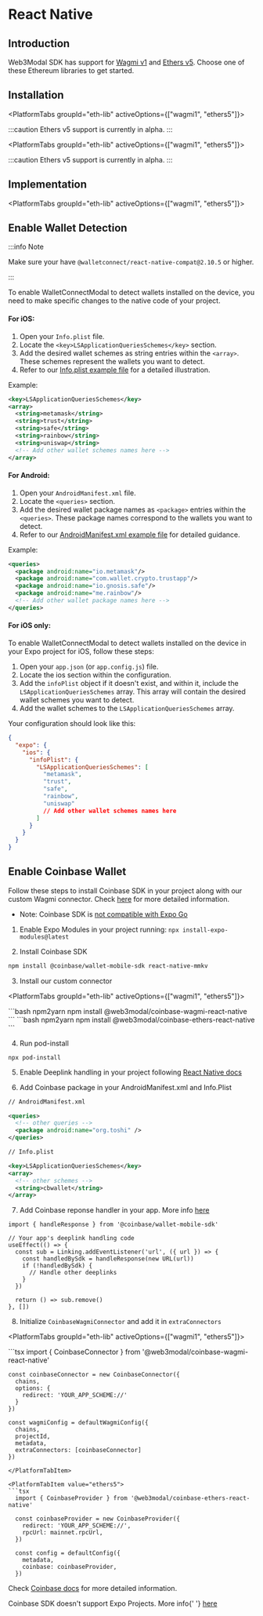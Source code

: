


# React Native

## Introduction

Web3Modal SDK has support for [Wagmi v1](https://1.x.wagmi.sh/) and [Ethers v5](https://docs.ethers.org/v5/). Choose one of these Ethereum libraries to get started.

<CloudBanner />

## Installation

<Tabs groupId="platform">
<TabItem value="rn-cli" label="React Native CLI">

<PlatformTabs groupId="eth-lib" activeOptions={["wagmi1", "ethers5"]}>

<PlatformTabItem value="wagmi1">
  <WagmiInstallation />
</PlatformTabItem>

<PlatformTabItem value="ethers5">
  :::caution Ethers v5 support is currently in alpha. :::
  <Ethers5Installation />
</PlatformTabItem>

</PlatformTabs>

</TabItem>

<TabItem value="expo" label="Expo">

<PlatformTabs groupId="eth-lib" activeOptions={["wagmi1", "ethers5"]}>

<PlatformTabItem value="wagmi1">
  <WagmiInstallationExpo />
</PlatformTabItem>

<PlatformTabItem value="ethers5">
  :::caution Ethers v5 support is currently in alpha. :::
  <Ethers5InstallationExpo />
</PlatformTabItem>

</PlatformTabs>

</TabItem>

</Tabs>

## Implementation

<PlatformTabs groupId="eth-lib" activeOptions={["wagmi1", "ethers5"]}>

<PlatformTabItem value="wagmi1">
  <WagmiImplementation />
</PlatformTabItem>

<PlatformTabItem value="ethers5">
  <Ethers5Implementation />
</PlatformTabItem>

</PlatformTabs>

## Enable Wallet Detection

:::info Note

Make sure your have `@walletconnect/react-native-compat@2.10.5` or higher.

:::

To enable WalletConnectModal to detect wallets installed on the device, you need to make specific changes to the native code of your project.

<Tabs groupId="platform">
  <TabItem value="rn-cli" label="React Native CLI">

#### For iOS:

1. Open your `Info.plist` file.
2. Locate the `<key>LSApplicationQueriesSchemes</key>` section.
3. Add the desired wallet schemes as string entries within the `<array>`. These schemes represent the wallets you want to detect.
4. Refer to our [Info.plist example file](https://github.com/WalletConnect/react-native-examples/blob/main/dapps/ModalUProvider/ios/ModalUProvider/Info.plist) for a detailed illustration.

Example:

```xml
<key>LSApplicationQueriesSchemes</key>
<array>
  <string>metamask</string>
  <string>trust</string>
  <string>safe</string>
  <string>rainbow</string>
  <string>uniswap</string>
  <!-- Add other wallet schemes names here -->
</array>
```

#### For Android:

1. Open your `AndroidManifest.xml` file.
2. Locate the `<queries>` section.
3. Add the desired wallet package names as `<package>` entries within the `<queries>`. These package names correspond to the wallets you want to detect.
4. Refer to our [AndroidManifest.xml example file](https://github.com/WalletConnect/react-native-examples/blob/main/dapps/ModalUProvider/android/app/src/main/AndroidManifest.xml) for detailed guidance.

Example:

```xml
<queries>
  <package android:name="io.metamask"/>
  <package android:name="com.wallet.crypto.trustapp"/>
  <package android:name="io.gnosis.safe"/>
  <package android:name="me.rainbow"/>
  <!-- Add other wallet package names here -->
</queries>
```

</TabItem>

<TabItem value="expo" label="Expo">

#### For iOS only:

To enable WalletConnectModal to detect wallets installed on the device in your Expo project for iOS, follow these steps:

1. Open your `app.json` (or `app.config.js`) file.
2. Locate the ios section within the configuration.
3. Add the `infoPlist` object if it doesn't exist, and within it, include the `LSApplicationQueriesSchemes` array. This array will contain the desired wallet schemes you want to detect.
4. Add the wallet schemes to the `LSApplicationQueriesSchemes` array.

Your configuration should look like this:

```json
{
  "expo": {
    "ios": {
      "infoPlist": {
        "LSApplicationQueriesSchemes": [
          "metamask",
          "trust",
          "safe",
          "rainbow",
          "uniswap"
          // Add other wallet schemes names here
        ]
      }
    }
  }
}
```

</TabItem>

</Tabs>

## Enable Coinbase Wallet

<Tabs groupId="platform">
<TabItem value="rn-cli" label="React Native CLI">

Follow these steps to install Coinbase SDK in your project along with our custom Wagmi connector. Check <a href="https://mobilewalletprotocol.github.io/wallet-mobile-sdk/docs/client-sdk/rn-install">here</a> for more detailed information.

- Note: Coinbase SDK is [not compatible with Expo Go](https://github.com/MobileWalletProtocol/wallet-mobile-sdk/issues/206)

1. Enable Expo Modules in your project running: `npx install-expo-modules@latest`

2. Install Coinbase SDK

```bash npm2yarn
npm install @coinbase/wallet-mobile-sdk react-native-mmkv
```

3. Install our custom connector

<PlatformTabs groupId="eth-lib" activeOptions={["wagmi1", "ethers5"]}>

<PlatformTabItem value="wagmi1">
  ```bash npm2yarn npm install @web3modal/coinbase-wagmi-react-native ```
</PlatformTabItem>

<PlatformTabItem value="ethers5">
  ```bash npm2yarn npm install @web3modal/coinbase-ethers-react-native ```
</PlatformTabItem>

</PlatformTabs>

4. Run pod-install

```
npx pod-install
```

5. Enable Deeplink handling in your project following <a href="https://reactnative.dev/docs/linking?syntax=android#enabling-deep-links">React Native docs</a>

6. Add Coinbase package in your AndroidManifest.xml and Info.Plist

```xml
// AndroidManifest.xml

<queries>
  <!-- other queries -->
  <package android:name="org.toshi" />
</queries>
```

```xml
// Info.plist

<key>LSApplicationQueriesSchemes</key>
<array>
  <!-- other schemes -->
  <string>cbwallet</string>
</array>
```

7. Add Coinbase reponse handler in your app. More info <a href="https://mobilewalletprotocol.github.io/wallet-mobile-sdk/docs/client-sdk/rn-setup#listening-for-responses">here</a>

```tsx
import { handleResponse } from '@coinbase/wallet-mobile-sdk'

// Your app's deeplink handling code
useEffect(() => {
  const sub = Linking.addEventListener('url', ({ url }) => {
    const handledBySdk = handleResponse(new URL(url))
    if (!handledBySdk) {
      // Handle other deeplinks
    }
  })

  return () => sub.remove()
}, [])
```

8. Initialize `CoinbaseWagmiConnector` and add it in `extraConnectors`

<PlatformTabs groupId="eth-lib" activeOptions={["wagmi1", "ethers5"]}>

<PlatformTabItem value="wagmi1">
  ```tsx
    import { CoinbaseConnector } from '@web3modal/coinbase-wagmi-react-native'

    const coinbaseConnector = new CoinbaseConnector({
      chains,
      options: {
        redirect: 'YOUR_APP_SCHEME://'
      }
    })

    const wagmiConfig = defaultWagmiConfig({
      chains,
      projectId,
      metadata,
      extraConnectors: [coinbaseConnector]
    })

````
</PlatformTabItem>

<PlatformTabItem value="ethers5">
```tsx
  import { CoinbaseProvider } from '@web3modal/coinbase-ethers-react-native'

  const coinbaseProvider = new CoinbaseProvider({
    redirect: 'YOUR_APP_SCHEME://',
    rpcUrl: mainnet.rpcUrl,
  })

  const config = defaultConfig({
    metadata,
    coinbase: coinbaseProvider,
  })
````

</PlatformTabItem>

</PlatformTabs>

Check <a href="https://mobilewalletprotocol.github.io/wallet-mobile-sdk/docs/client-sdk/rn-install">Coinbase docs</a> for more detailed information.

</TabItem>

<TabItem value="expo" label="Expo">
  Coinbase SDK doesn't support Expo Projects. More info{' '}
  <a href="https://github.com/MobileWalletProtocol/wallet-mobile-sdk/issues/206#issuecomment-1468836345">
    here
  </a>
</TabItem>

</Tabs>
